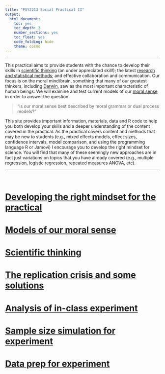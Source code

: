 ```yaml
---
title: "PSY2213 Social Practical II"
output: 
  html_document:
    toc: yes
    toc_depth: 3
    number_sections: yes
    toc_float: yes
    code_folding: hide
    theme: cosmo
---
```


***

This practical aims to provide students with the chance to develop their skills in [scientific thinking](Scientific-thinking.html) (an under appreciated skill!); the latest [research and statistical methods](PSY2213-Analysis-of-in-class-experiment.html); and effective collaboration and communication. Our focus is on the moral mind/brain, something that many of our greatest thinkers, including [Darwin](https://psychclassics.yorku.ca/Darwin/Descent/descent4.htm), saw as the most important characteristic of human beings. We will examine and test current models of our [moral sense](Models-of-our-moral-sense.html) in order to answer the question

>"Is our moral sense best described by moral grammar or dual process models?” 

This site provides important information, materials, data and R code to help you both develop your skills and a deeper understanding of the content covered in the practical. As the practical covers content and methods that may be new to students (e.g.,  mixed effects models, effect sizes, confidence intervals, model comparison, and using the programming language R or Jamovi) I encourage you to develop the right mindset for science. You will find that many of these seemingly new approaches are in fact just variations on topics that you have already covered (e.g., multiple regression, logistic regression, repeated measures ANOVA, etc). 

***

<br>

# [Developing the right mindset for the practical](Developing-the-right-mindset-for-the-practical.html)

# [Models of our moral sense](Models-of-our-moral-sense.html)

# [Scientific thinking](Scientific-thinking.html)

# [The replication crisis and some solutions](The-replication-crisis-and-some- solutions.html)

# [Analysis of in-class experiment](PSY2213-Analysis-of-in-class-experiment.html)

# [Sample size simulation for experiment](PSY2213-Sample-size-simulation-for-experiment.html)

# [Data prep for experiment](PSY2213-Data-prep-for-experiment.html)
  